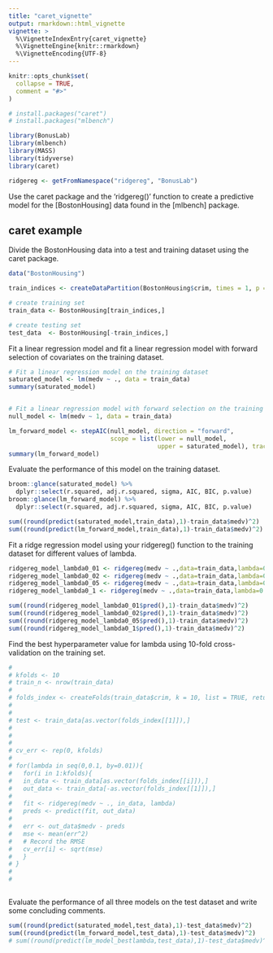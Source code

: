 ```yaml
---
title: "caret_vignette"
output: rmarkdown::html_vignette
vignette: >
  %\VignetteIndexEntry{caret_vignette}
  %\VignetteEngine{knitr::rmarkdown}
  %\VignetteEncoding{UTF-8}
---
```


```r
knitr::opts_chunk$set(
  collapse = TRUE,
  comment = "#>"
)
```

```r
# install.packages("caret")
# install.packages("mlbench")

library(BonusLab)
library(mlbench)
library(MASS)
library(tidyverse)
library(caret)

ridgereg <- getFromNamespace("ridgereg", "BonusLab")

```

Use the caret package and the 'ridgereg()' function to create a predictive model for the [BostonHousing] data found in the [mlbench] package. 


## caret example

Divide the BostonHousing data into a test and training dataset using the caret package.
```r

data("BostonHousing")

train_indices <- createDataPartition(BostonHousing$crim, times = 1, p = 0.8, list = FALSE, groups = 2)

# create training set
train_data <- BostonHousing[train_indices,]

# create testing set
test_data  <- BostonHousing[-train_indices,]

```

Fit a linear regression model and fit a linear regression model with forward selection of covariates on the training dataset.

```r

# Fit a linear regression model on the training dataset
saturated_model <- lm(medv ~ ., data = train_data)
summary(saturated_model)


# Fit a linear regression model with forward selection on the training dataset
null_model <- lm(medv ~ 1, data = train_data)

lm_forward_model <- stepAIC(null_model, direction = "forward",
                            scope = list(lower = null_model, 
                                         upper = saturated_model), trace = FALSE)
summary(lm_forward_model)

```


Evaluate the performance of this model on the training dataset.
```r

broom::glance(saturated_model) %>%
  dplyr::select(r.squared, adj.r.squared, sigma, AIC, BIC, p.value)
broom::glance(lm_forward_model) %>%
  dplyr::select(r.squared, adj.r.squared, sigma, AIC, BIC, p.value)

sum((round(predict(saturated_model,train_data),1)-train_data$medv)^2)
sum((round(predict(lm_forward_model,train_data),1)-train_data$medv)^2)

```


Fit a ridge regression model using your ridgereg() function to the training dataset for different values of lambda. 
```r

ridgereg_model_lambda0_01 <- ridgereg(medv ~ .,data=train_data,lambda=0.01)
ridgereg_model_lambda0_02 <- ridgereg(medv ~ .,data=train_data,lambda=0.02)
ridgereg_model_lambda0_05 <- ridgereg(medv ~ .,data=train_data,lambda=0.05)
ridgereg_model_lambda0_1 <- ridgereg(medv ~ .,data=train_data,lambda=0.1)

sum((round(ridgereg_model_lambda0_01$pred(),1)-train_data$medv)^2)
sum((round(ridgereg_model_lambda0_02$pred(),1)-train_data$medv)^2)
sum((round(ridgereg_model_lambda0_05$pred(),1)-train_data$medv)^2)
sum((round(ridgereg_model_lambda0_1$pred(),1)-train_data$medv)^2)

```


Find the best hyperparameter value for lambda using 10-fold cross-validation on the training set. 
```r

# 
# kfolds <- 10
# train_n <- nrow(train_data)
# 
# folds_index <- createFolds(train_data$crim, k = 10, list = TRUE, returnTrain = TRUE)
# 
# 
# test <- train_data[as.vector(folds_index[[1]]),]
# 
# 
# 
# cv_err <- rep(0, kfolds)
# 
# for(lambda in seq(0,0.1, by=0.01)){
#   for(i in 1:kfolds){
#   in_data <- train_data[as.vector(folds_index[[i]]),]
#   out_data <- train_data[-as.vector(folds_index[[1]]),]
#   
#   fit <- ridgereg(medv ~ ., in_data, lambda)
#   preds <- predict(fit, out_data)
#   
#   err <- out_data$medv - preds
#   mse <- mean(err^2)
#   # Record the RMSE
#   cv_err[i] <- sqrt(mse)
#   }
# }
# 
#   



```


Evaluate the performance of all three models on the test dataset and write some concluding comments.
```r

sum((round(predict(saturated_model,test_data),1)-test_data$medv)^2)
sum((round(predict(lm_forward_model,test_data),1)-test_data$medv)^2)
# sum((round(predict(lm_model_bestlambda,test_data),1)-test_data$medv)^2)


```


